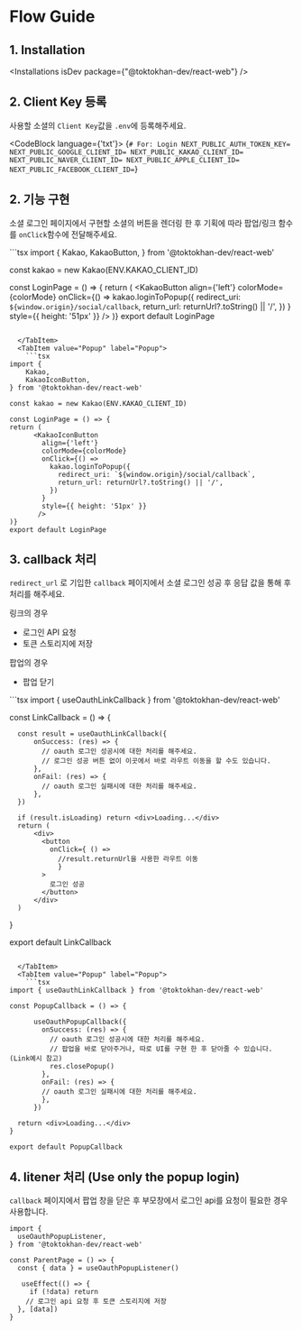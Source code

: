

# Flow Guide

## 1. Installation

<Installations isDev package={"@toktokhan-dev/react-web"} />


## 2. Client Key 등록

사용할 소셜의 `Client Key`값을 `.env`에 등록해주세요.

<CodeBlock language={'txt'}>
  {`# For: Login
NEXT_PUBLIC_AUTH_TOKEN_KEY= 
NEXT_PUBLIC_GOOGLE_CLIENT_ID=
NEXT_PUBLIC_KAKAO_CLIENT_ID= 
NEXT_PUBLIC_NAVER_CLIENT_ID=
NEXT_PUBLIC_APPLE_CLIENT_ID= 
NEXT_PUBLIC_FACEBOOK_CLIENT_ID=`}
</CodeBlock>

## 2. 기능 구현

소셜 로그인 페이지에서 구현할 소셜의 버튼을 렌더링 한 후 기획에 따라 팝업/링크 함수를 `onClick`함수에 전달해주세요.


<Tabs>
  <TabItem value="Link" label="Link" default>
    ```tsx
import {
    Kakao,
    KakaoButton,
} from '@toktokhan-dev/react-web'

const kakao = new Kakao(ENV.KAKAO_CLIENT_ID)

const LoginPage = () => {
return (
      <KakaoButton
        align={'left'}
        colorMode={colorMode}
        onClick={() =>
          kakao.loginToPopup({
            redirect_uri: `${window.origin}/social/callback`,
            return_url: returnUrl?.toString() || '/',
          })
        }
        style={{ height: '51px' }}
       />
)}
export default LoginPage
```

  </TabItem>
  <TabItem value="Popup" label="Popup">
    ```tsx
import {
    Kakao,
    KakaoIconButton,
} from '@toktokhan-dev/react-web'

const kakao = new Kakao(ENV.KAKAO_CLIENT_ID)

const LoginPage = () => {
return (
      <KakaoIconButton
        align={'left'}
        colorMode={colorMode}
        onClick={() =>
          kakao.loginToPopup({
            redirect_uri: `${window.origin}/social/callback`,
            return_url: returnUrl?.toString() || '/',
          })
        }
        style={{ height: '51px' }}
       />
)}
export default LoginPage
```
  </TabItem>
</Tabs>

## 3. callback 처리

`redirect_url` 로 기입한 `callback` 페이지에서 소셜 로그인 성공 후 응답 값을 통해 후처리를 해주세요.

링크의 경우
- 로그인 API 요청
- 토큰 스토리지에 저장 

팝업의 경우 
- 팝업 닫기 

<Tabs>
  <TabItem value="Link" label="Link" default>
    ```tsx
import { useOauthLinkCallback } from '@toktokhan-dev/react-web'

const LinkCallback = () => {
  
      const result = useOauthLinkCallback({
          onSuccess: (res) => {
            // oauth 로그인 성공시에 대한 처리를 해주세요. 
            // 로그인 성공 버튼 없이 이곳에서 바로 라우트 이동을 할 수도 있습니다.
          },
          onFail: (res) => {
            // oauth 로그인 실패시에 대한 처리를 해주세요.
          },
      })

      if (result.isLoading) return <div>Loading...</div>
      return (
          <div>
            <button
              onClick={ () =>
                //result.returnUrl을 사용한 라우트 이동 
                }
            >
              로그인 성공
            </button>
          </div>
      )
}

export default LinkCallback

```

  </TabItem>
  <TabItem value="Popup" label="Popup">
    ```tsx
import { useOauthLinkCallback } from '@toktokhan-dev/react-web'

const PopupCallback = () => {
  
      useOauthPopupCallback({
        onSuccess: (res) => {
          // oauth 로그인 성공시에 대한 처리를 해주세요. 
          // 팝업을 바로 닫아주거나, 따로 UI를 구현 한 후 닫아줄 수 있습니다. (Link예시 참고)
          res.closePopup()
        },
        onFail: (res) => {
        // oauth 로그인 실패시에 대한 처리를 해주세요.
        },
      })

  return <div>Loading...</div>
}

export default PopupCallback
```
  </TabItem>
</Tabs>

## 4. litener 처리 (Use only the popup login)

`callback` 페이지에서 팝업 창을 닫은 후 부모창에서 로그인 api를 요청이 필요한 경우 사용합니다.

```tsx
import {
  useOauthPopupListener,
} from '@toktokhan-dev/react-web'

const ParentPage = () => {
  const { data } = useOauthPopupListener()

   useEffect(() => {
     if (!data) return
    // 로그인 api 요청 후 토큰 스토리지에 저장
  }, [data])
}
``` 

